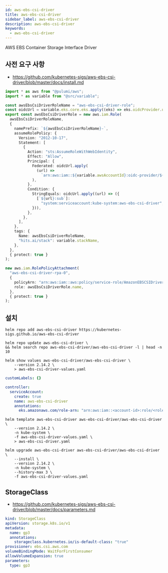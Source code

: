 ```yaml
---
id: aws-ebs-csi-driver
title: aws-ebs-csi-driver
sidebar_label: aws-ebs-csi-driver
description: aws-ebs-csi-driver
keywords:
  - aws-ebs-csi-driver
---
```


AWS EBS Container Storage Interface Driver

## 사전 요구 사항

- https://github.com/kubernetes-sigs/aws-ebs-csi-driver/blob/master/docs/install.md

```typescript
import * as aws from "@pulumi/aws";
import * as variable from "@src/variable";

const awsEbsCsiDriverRoleName = "aws-ebs-csi-driver-role";
const oidcUrl = variable.eks.core.eks.apply((eks) => eks.oidcProvider.url);
export const awsEbsCsiDriverRole = new aws.iam.Role(
  awsEbsCsiDriverRoleName,
  {
    namePrefix: `${awsEbsCsiDriverRoleName}-`,
    assumeRolePolicy: {
      Version: "2012-10-17",
      Statement: [
        {
          Action: "sts:AssumeRoleWithWebIdentity",
          Effect: "Allow",
          Principal: {
            Federated: oidcUrl.apply(
              (url) =>
                `arn:aws:iam::${variable.awsAccountId}:oidc-provider/${url}`
            ),
          },
          Condition: {
            StringEquals: oidcUrl.apply((url) => ({
              [`${url}:sub`]:
                "system:serviceaccount:kube-system:aws-ebs-csi-driver",
            })),
          },
        },
      ],
    },
    tags: {
      Name: awsEbsCsiDriverRoleName,
      "hits.ai/stack": variable.stackName,
    },
  },
  { protect: true }
);

new aws.iam.RolePolicyAttachment(
  "aws-ebs-csi-driver-rpa-0",
  {
    policyArn: "arn:aws:iam::aws:policy/service-role/AmazonEBSCSIDriverPolicy",
    role: awsEbsCsiDriverRole.name,
  },
  { protect: true }
);
```

## 설치

```shell
helm repo add aws-ebs-csi-driver https://kubernetes-sigs.github.io/aws-ebs-csi-driver
```

```shell
helm repo update aws-ebs-csi-driver \
&& helm search repo aws-ebs-csi-driver/aws-ebs-csi-driver -l | head -n 10
```

```shell
helm show values aws-ebs-csi-driver/aws-ebs-csi-driver \
    --version 2.14.2 \
    > aws-ebs-csi-driver-values.yaml
```

```yaml title="aws-ebs-csi-driver-values.yaml"
customLabels: {}

controller:
  serviceAccount:
    create: true
    name: aws-ebs-csi-driver
    annotations:
      eks.amazonaws.com/role-arn: "arn:aws:iam::<account-id>:role/<role-name>"
```

```shell
helm template aws-ebs-csi-driver aws-ebs-csi-driver/aws-ebs-csi-driver \
    --version 2.14.2 \
    -n kube-system \
    -f aws-ebs-csi-driver-values.yaml \
    > aws-ebs-csi-driver.yaml
```

```shell
helm upgrade aws-ebs-csi-driver aws-ebs-csi-driver/aws-ebs-csi-driver \
    --install \
    --version 2.14.2 \
    -n kube-system \
    --history-max 3 \
    -f aws-ebs-csi-driver-values.yaml
```

## StorageClass

- https://github.com/kubernetes-sigs/aws-ebs-csi-driver/blob/master/docs/parameters.md

```yaml
kind: StorageClass
apiVersion: storage.k8s.io/v1
metadata:
  name: gp3
  annotations:
    storageclass.kubernetes.io/is-default-class: "true"
provisioner: ebs.csi.aws.com
volumeBindingMode: WaitForFirstConsumer
allowVolumeExpansion: true
parameters:
  type: gp3
```
